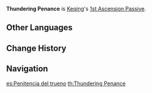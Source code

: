 {{Talent Infobox
|image         = Talent Thundering Penance.png
|character     = Keqing
|type          = 1st Ascension Passive
|info          = After recasting [[Stellar Restoration]] while a Lightning Stiletto is present, Keqing's weapon gains an {{Color|Electro|Electro [[Elemental Infusion|Infusion]]}} for 5s.
|utility1      = Elemental Infusion
}}
'''Thundering Penance''' is [[Keqing]]'s [[1st Ascension Passive]].

==Other Languages==
{{Other Languages
|en      = Thundering Penance
|zhs     = 抵天雷罚
|zhs_rm  = Dǐ Tiān Léi Fá
|zht     = 抵天雷罰
|zht_rm  = Dǐ Tiān Léi Fá
|zh_tl   = 
|ja      = 抵天の雷罰
|ja_rm   = Teiten no Raibatsu{{Assumed}}
|ja_tl   = Thundering Penalty of Resisting Heavens
|ko      = 하늘에 닿은 뇌벌
|ko_rm   = Haneul-e Daeun Noebeol
|ko_tl   = Thunder Punishment which reached to Sky
|es      = Penitencia del trueno
|es_tl   = Thunder Penitence
|fr      = Pénitence retentissante
|fr_tl   = Resounding Penitence
|ru      = Небесное покаяние
|ru_tl   = 
|th      = Thundering Penance
|vi      = Sự Trừng Phạt Sấm Sét
|vi_tl   = 
|de      = Donnernde Strafe
|de_tl   = Thundering Penalty
|id      = Thundering Penance
|pt      = Penitência do Trovão
|pt_tl   = Penance of Thunder
}}

==Change History==
{{Change History|1.0}}
{{Clr}}

==Navigation==
{{Talent Navbox|Keqing}}

[[es:Penitencia del trueno]]
[[th:Thundering Penance]]